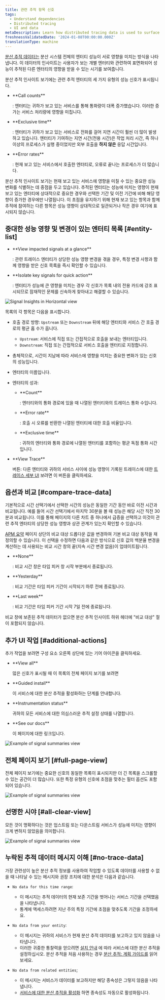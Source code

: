 ```yaml
---
title: 관련 추적 항목 신호
tags:
  - Understand dependencies
  - Distributed tracing
  - UI and data
metaDescription: Learn how distributed tracing data is used to surface performance impacts caused by traced entities.
freshnessValidatedDate: '2024-01-08T00:00:00.000Z'
translationType: machine
---
```


[분산 추적 데이터는](/docs/distributed-tracing/concepts/how-new-relic-distributed-tracing-works/#trace-structure) 분산 시스템 전체의 엔터티 성능이 서로 영향을 미치는 방식을 나타냅니다. 이 데이터의 인사이트는 사용자가 보는 개별 엔터티와 관련하여 표면화되어 성능이 추적된 다른 엔터티의 영향을 받을 수 있는 시기를 보여줍니다.

분산 추적 인사이트 보기에는 관련 추적 엔터티의 세 가지 유형의 성능 신호가 표시됩니다.

* <DNT>
    **Call counts**
  </DNT>

  : 엔터티는 귀하가 보고 있는 서비스를 통해 통화량이 대폭 증가했습니다. 이러한 증가는 서비스 처리량에 영향을 미칩니다.

* <DNT>
    **Exclusive time**
  </DNT>

  : 엔터티가 귀하가 보고 있는 서비스로 전화를 걸어 지연 시간이 훨씬 더 많이 발생하고 있습니다. 엔터티가 기여하는 지연 시간(전용 시간)은 작업 처리 시간, 즉 하나 이상의 프로세스가 실행 중이었지만 외부 호출을 **하지 않은** 응답 시간입니다.

* <DNT>
    **Error rates**
  </DNT>

  : 현재 보고 있는 서비스에서 호출한 엔터티로, 오류로 끝나는 프로세스가 더 많습니다.

분산 추적 인사이트 보기는 현재 보고 있는 서비스에 영향을 미칠 수 있는 중요한 성능 변화를 식별하는 데 중점을 두고 있습니다. 추적된 엔터티는 성능에 미치는 영향이 현재 보고 있는 엔터티에 상대적으로 중요한 경우와 선택한 기간 및 이전 기간에 비해 해당 영향이 증가한 경우에만 나열됩니다. 이 초점을 유지하기 위해 현재 보고 있는 항목과 함께 추적에 참여하는 다른 항목은 성능 영향이 상대적으로 일관되거나 작은 경우 여기에 표시되지 않습니다.

## 중대한 성능 영향 및 변경이 있는 엔터티 목록 [#entity-list]

* <DNT>
    **View impacted signals at a glance**
  </DNT>

  : 관련 트레이스 엔터티가 상당한 성능 영향 변경을 겪을 경우, 특정 변경 사항과 함께 영향을 받은 신호 목록을 즉시 확인할 수 있습니다.

* <DNT>
    **Isolate key signals for quick action**
  </DNT>

  : 엔터티가 성능에 큰 영향을 미치는 경우 각 신호가 목록 내의 전용 카드에 강조 표시되므로 잠재적인 문제를 신속하게 찾아내고 해결할 수 있습니다.

<img
  title="Signal Insights in Horizontal view"
  alt="Signal Insights in Horizontal view"
  src="/images/apm_screenshot-crop_distributed-tracing-in-the-apm-summary-page.webp"
/>

목록의 각 항목은 다음을 표시합니다.

* 호출 경로 방향: `Upstream` 또는 `Downstream` 뒤에 해당 엔터티와 서비스 간 호출 경로의 평균 홉 수가 옵니다.

  * `Upstream`: 서비스에 직접 또는 간접적으로 호출을 보내는 엔터티입니다.
  * `Downstream`: 직접 또는 간접적으로 서비스 호출을 엔터티로 지정합니다.

* 총체적으로, 시간이 지남에 따라 서비스에 영향을 미치는 중요한 변화가 있는 신호의 성능입니다.

* 엔터티의 이름입니다.

* 엔터티의 성과:

  * <DNT>
      **Count**
    </DNT>

    : 엔터티와의 통화 경로에 있을 때 나열된 엔터티와의 트레이스 통화 수입니다.

  * <DNT>
      **Error rate**
    </DNT>

    : 호출 시 오류를 반환한 나열된 엔터티에 대한 호출 비율입니다.

  * <DNT>
      **Exclusive time**
    </DNT>

    : 귀하의 엔터티와 통화 경로에 나열된 엔터티를 포함하는 평균 독점 통화 시간입니다.

* <DNT>
    **View Trace**
  </DNT>

  버튼: 다른 엔터티와 귀하의 서비스 사이에 성능 영향이 기록된 트레이스에 대한 [트레이스 세부 UI](/docs/distributed-tracing/ui-data/trace-details/) 보려면 이 버튼을 클릭하세요.

## 옵션과 비교 [#compare-trace-data]

기본적으로 시간 선택기에서 선택한 시간의 성능은 동일한 기간 동안 바로 이전 시간과 비교됩니다. 예를 들어 시간 선택기에서 마지막 30분을 볼 때 성능은 해당 시간 직전 30분과 비교됩니다. 이를 통해 페이지의 다른 차트 중 하나에서 급증을 선택하고 이것이 관련 추적 엔터티의 상당한 성능 영향과 상관 관계가 있는지 확인할 수 있습니다.

[APM 요약](/docs/apm/agents/manage-apm-agents/agent-data/triage-run-diagnostics/) 페이지 상단의 비교 대상 드롭다운 값을 변경하여 기본 비교 대상 동작을 재정의할 수 있습니다. 이 선택을 수정하면 다음과 같은 방식으로 신호 값의 백분율 변경을 계산하는 데 사용되는 비교 시간 창의 끝(지속 시간 변경 없음)이 업데이트됩니다.

* <DNT>
    **None**
  </DNT>

  : 비교 시간 창은 타임 피커 창 시작 부분에서 종료됩니다.

* <DNT>
    **Yesterday**
  </DNT>

  : 비교 기간은 타임 피커 기간이 시작되기 하루 전에 종료됩니다.

* <DNT>
    **Last week**
  </DNT>

  : 비교 기간은 타임 피커 기간 시작 7일 전에 종료됩니다.

비교 창에 보존된 추적 데이터가 없으면 분산 추적 인사이트 하위 헤더에 "비교 대상" 절이 포함되지 않습니다.

## 추가 UI 작업 [#additional-actions]

추가 작업을 보려면 구성 요소 오른쪽 상단에 있는 기어 아이콘을 클릭하세요.

* <DNT>
    **View all**
  </DNT>

  많은 신호가 표시될 때 이 목록의 전체 페이지 보기를 보려면

* <DNT>
    **Guided install**
  </DNT>

  이 서비스에 대한 분산 추적을 활성화하는 단계를 안내합니다.

* <DNT>
    **Instrumentation status**
  </DNT>

  귀하의 모든 서비스에 대한 의심스러운 추적 설정 상태를 나열합니다.

* <DNT>
    **See our docs**
  </DNT>

  이 페이지에 대한 링크입니다.

<img
  title="Signal summaries example"
  alt="Example of signal summaries view"
  src="/images/distributed-tracing_signal-summaries_controls.webp"
/>

## 전체 페이지 보기 [#full-page-view]

전체 페이지 보기에는 중요한 신호의 동일한 목록이 표시되지만 더 긴 목록을 스크롤할 수 있는 공간이 더 많습니다. 또한 특정 유형의 신호에 초점을 맞추는 필터 옵션도 포함되어 있습니다.

<img
  title="Signal summaries example"
  alt="Example of signal summaries view"
  src="/images/distributed-tracing_entity-summaries_full_page.webp"
/>

## 선명한 시야 [#all-clear-view]

모든 것이 명확하다는 것은 업스트림 또는 다운스트림 서비스가 성능에 미치는 영향이 크게 변하지 않았음을 의미합니다.

<img
  title="Signal summaries example"
  alt="Example of signal summaries view"
  src="/images/distributed-tracing_signal-summaries-with-all-clear-example.webp"
/>

## 누락된 추적 데이터 메시지 이해 [#no-trace-data]

가장 관련성이 높은 분산 추적 정보를 사용하여 작업할 수 있도록 데이터를 사용할 수 없을 때 나타날 수 있는 메시지와 권장 조치에 대한 분석은 다음과 같습니다.

* `No data for this time range`:

  * 이 메시지는 추적 데이터의 현재 보존 기간을 벗어나는 서비스 기간을 선택했음을 나타냅니다.
  * 통계에 액세스하려면 지난 주의 특정 기간에 초점을 맞추도록 기간을 조정하세요.

* `No data from your entity`:

  * 이 메시지는 귀하의 서비스가 현재 분산 추적 데이터를 보고하고 있지 않음을 나타냅니다.
  * 이러한 귀중한 통찰력을 얻으려면 [설치 안내](https://onenr.io/0OQM6lV3DwG) 에 따라 서비스에 대한 분산 추적을 설정하십시오. 분산 추적을 처음 사용하는 경우 [분산 추적: 계획 가이드를](https://docs.newrelic.com/docs/distributed-tracing/concepts/distributed-tracing-planning-guide/) 읽어보세요.

* `No data from related entities`;

  * 이 메시지는 서비스가 데이터를 보고하지만 해당 종속성은 그렇지 않음을 나타냅니다.
  * [서비스에 대한 분산 추적을 활성화](https://onenr.io/0OQM6lV3DwG) 하면 종속성도 자동으로 활성화됩니다.
